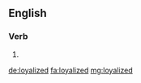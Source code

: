 ==English==

===Verb===
{{head|en|verb form}}

# {{en-past of|loyalize}}

[[de:loyalized]]
[[fa:loyalized]]
[[mg:loyalized]]